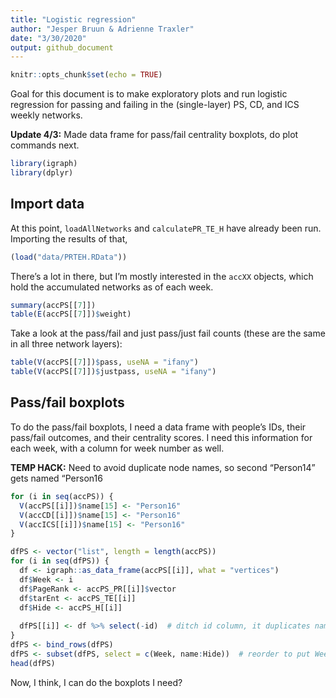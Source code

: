 ```yaml
---
title: "Logistic regression"
author: "Jesper Bruun & Adrienne Traxler"
date: "3/30/2020"
output: github_document
---
```


```r
knitr::opts_chunk$set(echo = TRUE)
```

Goal for this document is to make exploratory plots and run logistic regression for passing and failing in the (single-layer) PS, CD, and ICS weekly networks.

**Update 4/3:** Made data frame for pass/fail centrality boxplots, do plot commands next. 

```r
library(igraph)
library(dplyr)
```

## Import data

At this point, `loadAllNetworks` and `calculatePR_TE_H` have already been run. Importing the results of that,

```r
(load("data/PRTEH.RData"))
```

There's a lot in there, but I'm mostly interested in the `accXX` objects, which hold the accumulated networks as of each week. 

```r
summary(accPS[[7]])
table(E(accPS[[7]])$weight)
```

Take a look at the pass/fail and just pass/just fail counts (these are the same in all three network layers):
```r
table(V(accPS[[7]])$pass, useNA = "ifany")
table(V(accPS[[7]])$justpass, useNA = "ifany")
```


## Pass/fail boxplots

To do the pass/fail boxplots, I need a data frame with people's IDs, their pass/fail outcomes, and their centrality scores. I need this information for each week, with a column for week number as well. 

**TEMP HACK:** Need to avoid duplicate node names, so second "Person14" gets named "Person16
```r
for (i in seq(accPS)) {
  V(accPS[[i]])$name[15] <- "Person16"
  V(accCD[[i]])$name[15] <- "Person16"
  V(accICS[[i]])$name[15] <- "Person16"
}
```


```r
dfPS <- vector("list", length = length(accPS))
for (i in seq(dfPS)) {
  df <- igraph::as_data_frame(accPS[[i]], what = "vertices")
  df$Week <- i
  df$PageRank <- accPS_PR[[i]]$vector
  df$tarEnt <- accPS_TE[[i]]
  df$Hide <- accPS_H[[i]]
  
  dfPS[[i]] <- df %>% select(-id)  # ditch id column, it duplicates name + Person14 typo
}
dfPS <- bind_rows(dfPS)
dfPS <- subset(dfPS, select = c(Week, name:Hide))  # reorder to put Week first
head(dfPS)
```

Now, I think, I can do the boxplots I need?

```r

```

